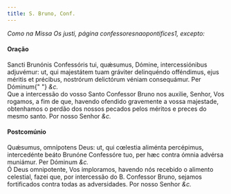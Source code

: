```yaml
---
title: S. Bruno, Conf.
---
```


<em>Como na Missa Os justi, página confessoresnaopontifices1, excepto:</em>

<h4 class="text-center">Oração</h4>
<div class="grid grid-cols-2 gap-5">
  <span class="text-justify">
    Sancti Brunónis Confessóris tui, quǽsumus, Dómine, intercessiónibus
    adjuvémur: ut, qui majestátem tuam gráviter delinquéndo offéndimus, ejus
    méritis et précibus, nostrórum delictórum véniam consequámur. Per Dóminum{" "}
    <em>&c.</em>
  </div>
  <span class="text-justify">
    Que a intercessão do vosso Santo Confessor Bruno nos auxilie, Senhor, Vos
    rogamos, a fim de que, havendo ofendido gravemente a vossa majestade,
    obtenhamos o perdão dos nossos pecados pelos méritos e preces do mesmo
    santo. Por nosso Senhor <em>&c.</em>
  </div>
</div>

<h4 class="text-center">Postcomúnio</h4>
<div class="grid grid-cols-2 gap-5">
  <span class="text-justify">
    Quǽsumus, omnípotens Deus: ut, qui cœlestia aliménta percépimus,
    intercedénte beáto Brunóne Confessóre tuo, per hæc contra ómnia advérsa
    muniámur. Per Dóminum <em>&c.</em>
  </div>
  <span class="text-justify">
    Ó Deus omnipotente, Vos imploramos, havendo nós recebido o alimento
    celestial, fazei que, por intercessão do B. Confessor Bruno, sejamos
    fortificados contra todas as adversidades. Por nosso Senhor <em>&c.</em>
  </div>
</div>
